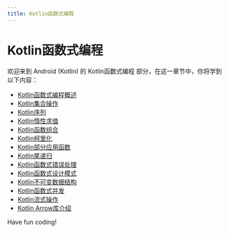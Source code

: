```yaml
---
title: Kotlin函数式编程
---
```


# Kotlin函数式编程

欢迎来到 Android (Kotlin) 的 Kotlin函数式编程 部分，在这一章节中，你将学到以下内容：

- [Kotlin函数式编程概述](./0-overview-of-kotlin-functional-programming.mdx)
- [Kotlin集合操作](./1-kotlin-collection-action.mdx)
- [Kotlin序列](./2-kotlin-sequence.mdx)
- [Kotlin惰性求值](./3-kotlin-inertia-evaluation.mdx)
- [Kotlin函数组合](./4-kotlin-function-combinations.mdx)
- [Kotlin柯里化](./5-kotlin-currying.mdx)
- [Kotlin部分应用函数](./6-kotlin-partial-application-function.mdx)
- [Kotlin尾递归](./7-kotlin-tail-recursion.mdx)
- [Kotlin函数式错误处理](./8-kotlin-functional-error-handling.mdx)
- [Kotlin函数式设计模式](./9-kotlin-functional-design-pattern.mdx)
- [Kotlin不可变数据结构](./10-kotlin-immutable-data-structure.mdx)
- [Kotlin函数式并发](./11-kotlin-functional-concurrency.mdx)
- [Kotlin流式操作](./12-kotlin-streaming.mdx)
- [Kotlin Arrow库介绍](./13-introduction-to-the-kotlin-arrow-library.mdx)

Have fun coding!